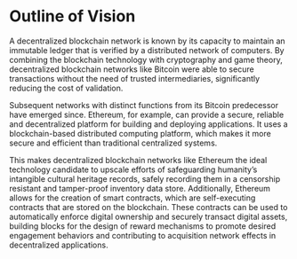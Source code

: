 # Outline of Vision

A decentralized blockchain network is known by its capacity to maintain an immutable ledger that is verified by a distributed network of computers. By combining the blockchain technology with cryptography and game theory, decentralized blockchain networks like Bitcoin were able to secure transactions without the need of trusted intermediaries, significantly reducing the cost of validation.

Subsequent networks with distinct functions from its Bitcoin predecessor have emerged since. Ethereum, for example, can provide a secure, reliable and decentralized platform for building and deploying applications. It uses a blockchain-based distributed computing platform, which makes it more secure and efficient than traditional centralized systems.
 
This makes decentralized blockchain networks like Ethereum the ideal technology candidate to upscale efforts of safeguarding humanity’s intangible cultural heritage records, safely recording them in a censorship resistant and tamper-proof inventory data store. Additionally, Ethereum allows for the creation of smart contracts, which are self-executing contracts that are stored on the blockchain. These contracts can be used to automatically enforce digital ownership and securely transact digital assets, building blocks for the design of reward mechanisms to promote desired engagement behaviors and contributing to acquisition network effects in decentralized applications.

